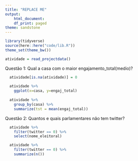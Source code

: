 ```yaml
---
title: "REPLACE ME"
output:
    html_document:
    df_print: paged
theme: sandstone
---
```


```r
library(tidyverse)
source(here::here("code/lib.R"))
theme_set(theme_bw())
```

```r
atividade = read_projectdata()
```

Questão 1: Qual a casa com o maior engajamento_total(medio)?
```r
  atividade[is.na(atividade)] = 0
  
  atividade %>%
    ggplot(x=casa, y=engaj_total)
  
  atividade %>%
    group_by(casa) %>%
    summarize(tst = mean(engaj_total))
```



Questão 2: Quantos e quais parlamentares não tem twitter?

```r
  atividade %>%
    filter(twitter == 0) %>%
    select(nome_eleitoral)

  atividade %>%
    filter(twitter == 0) %>%
    summarize(n())
    
```